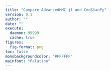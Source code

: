 ```yaml
---
title: "Compare AdvancedHMC.jl and CmdStanPy"
version: 0.1
author: ""
date: ""
execute: 
  daemon: 99999
  cache: true
figures:
  fig-format: png
toc: false
monobackgroundcolor: "#FFFFFF"
mainfont: "Palatino"
---
```


```julia

```

